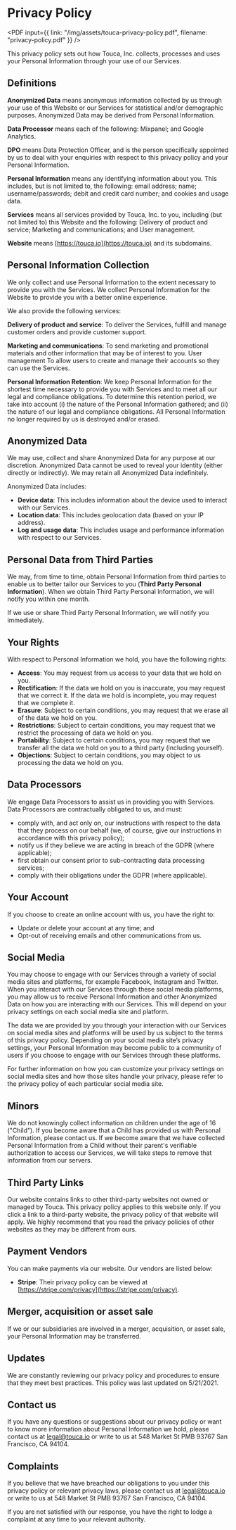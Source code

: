 
# Privacy Policy

<PDF
  input={{
    link: "/img/assets/touca-privacy-policy.pdf",
    filename: "privacy-policy.pdf"
  }}
/>

This privacy policy sets out how Touca, Inc. collects, processes and uses your
Personal Information through your use of our Services.

## Definitions

**Anonymized Data** means anonymous information collected by us through your use
of this Website or our Services for statistical and/or demographic purposes.
Anonymized Data may be derived from Personal Information.

**Data Processor** means each of the following: Mixpanel; and Google Analytics.

**DPO** means Data Protection Officer, and is the person specifically appointed
by us to deal with your enquiries with respect to this privacy policy and your
Personal Information.

**Personal Information** means any identifying information about you. This
includes, but is not limited to, the following: email address; name;
username/passwords; debit and credit card number; and cookies and usage data.

**Services** means all services provided by Touca, Inc. to you, including \(but
not limited to\) this Website and the following: Delivery of product and
service; Marketing and communications; and User management.

**Website** means [https://touca.io](https://touca.io) and its subdomains.

## Personal Information Collection

We only collect and use Personal Information to the extent necessary to provide
you with the Services. We collect Personal Information for the Website to
provide you with a better online experience.

We also provide the following services:

**Delivery of product and service**: To deliver the Services, fulfill and manage
customer orders and provide customer support.

**Marketing and communications**: To send marketing and promotional materials
and other information that may be of interest to you. User management To allow
users to create and manage their accounts so they can use the Services.

**Personal Information Retention**: We keep Personal Information for the
shortest time necessary to provide you with Services and to meet all our legal
and compliance obligations. To determine this retention period, we take into
account \(i\) the nature of the Personal Information gathered; and \(ii\) the
nature of our legal and compliance obligations. All Personal Information no
longer required by us is destroyed and/or erased.

## Anonymized Data

We may use, collect and share Anonymized Data for any purpose at our discretion.
Anonymized Data cannot be used to reveal your identity \(either directly or
indirectly\). We may retain all Anonymized Data indefinitely.

Anonymized Data includes:

- **Device data**: This includes information about the device used to interact
  with our Services.
- **Location data**: This includes geolocation data \(based on your IP
  address\).
- **Log and usage data**: This includes usage and performance information with
  respect to our Services.

## Personal Data from Third Parties

We may, from time to time, obtain Personal Information from third parties to
enable us to better tailor our Services to you \(**Third Party Personal
Information**\). When we obtain Third Party Personal Information, we will notify
you within one month.

If we use or share Third Party Personal Information, we will notify you
immediately.

## Your Rights

With respect to Personal Information we hold, you have the following rights:

- **Access**: You may request from us access to your data that we hold on you.
- **Rectification**: If the data we hold on you is inaccurate, you may request
  that we correct it. If the data we hold is incomplete, you may request that we
  complete it.
- **Erasure**: Subject to certain conditions, you may request that we erase all
  of the data we hold on you.
- **Restrictions**: Subject to certain conditions, you may request that we
  restrict the processing of data we hold on you.
- **Portability**: Subject to certain conditions, you may request that we
  transfer all the data we hold on you to a third party \(including yourself\).
- **Objections**: Subject to certain conditions, you may object to us processing
  the data we hold on you.

## Data Processors

We engage Data Processors to assist us in providing you with Services. Data
Processors are contractually obligated to us, and must:

- comply with, and act only on, our instructions with respect to the data that
  they process on our behalf \(we, of course, give our instructions in
  accordance with this privacy policy\);
- notify us if they believe we are acting in breach of the GDPR \(where
  applicable\);
- first obtain our consent prior to sub-contracting data processing services;
- comply with their obligations under the GDPR (where applicable).

## Your Account

If you choose to create an online account with us, you have the right to:

- Update or delete your account at any time; and
- Opt-out of receiving emails and other communications from us.

## Social Media

You may choose to engage with our Services through a variety of social media
sites and platforms, for example Facebook, Instagram and Twitter. When you
interact with our Services through these social media platforms, you may allow
us to receive Personal Information and other Anonymized Data on how you are
interacting with our Services. This will depend on your privacy settings on each
social media site and platform.

The data we are provided by you through your interaction with our Services on
social media sites and platforms will be used by us subject to the terms of this
privacy policy. Depending on your social media site’s privacy settings, your
Personal Information may become public to a community of users if you choose to
engage with our Services through these platforms.

For further information on how you can customize your privacy settings on social
media sites and how those sites handle your privacy, please refer to the privacy
policy of each particular social media site.

## Minors

We do not knowingly collect information on children under the age of 16
\("Child"\). If you become aware that a Child has provided us with Personal
Information, please contact us. If we become aware that we have collected
Personal Information from a Child without their parent's verifiable
authorization to access our Services, we will take steps to remove that
information from our servers.

## Third Party Links

Our website contains links to other third-party websites not owned or managed by
Touca. This privacy policy applies to this website only. If you click a link to
a third-party website, the privacy policy of that website will apply. We highly
recommend that you read the privacy policies of other websites as they may be
different from ours.

## Payment Vendors

You can make payments via our website. Our vendors are listed below:

- **Stripe**: Their privacy policy can be viewed at
  [https://stripe.com/privacy](https://stripe.com/privacy).

## Merger, acquisition or asset sale

If we or our subsidiaries are involved in a merger, acquisition, or asset sale,
your Personal Information may be transferred.

## Updates

We are constantly reviewing our privacy policy and procedures to ensure that
they meet best practices. This policy was last updated on 5/21/2021.

## Contact us

If you have any questions or suggestions about our privacy policy or want to
know more information about Personal Information we hold, please contact us at
legal@touca.io or write to us at 548 Market St PMB 93767 San Francisco,
CA 94104.

## Complaints

If you believe that we have breached our obligations to you under this privacy
policy or relevant privacy laws, please contact us at legal@touca.io or write to
us at 548 Market St PMB 93767 San Francisco, CA 94104.

If you are not satisfied with our response, you have the right to lodge a
complaint at any time to your relevant authority.
